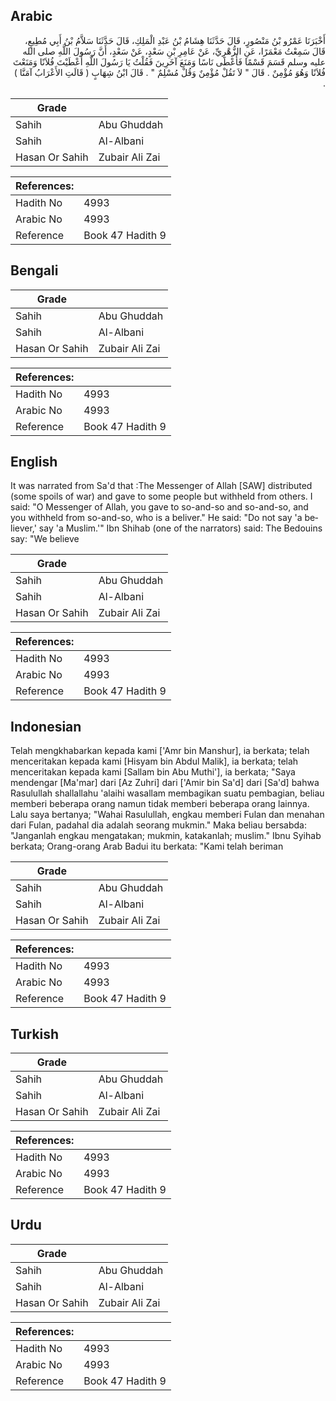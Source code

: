 ## Arabic


<div dir="rtl" lang="ar" style={{fontSize:'larger',backgroundColor:'#f8f9fa',padding:20}}>
أَخْبَرَنَا عَمْرُو بْنُ مَنْصُورٍ، قَالَ حَدَّثَنَا هِشَامُ بْنُ عَبْدِ الْمَلِكِ، قَالَ حَدَّثَنَا سَلاَّمُ بْنُ أَبِي مُطِيعٍ، قَالَ سَمِعْتُ مَعْمَرًا، عَنِ الزُّهْرِيِّ، عَنْ عَامِرِ بْنِ سَعْدٍ، عَنْ سَعْدٍ، أَنَّ رَسُولَ اللَّهِ صلى الله عليه وسلم قَسَمَ قَسْمًا فَأَعْطَى نَاسًا وَمَنَعَ آخَرِينَ فَقُلْتُ يَا رَسُولَ اللَّهِ أَعْطَيْتَ فُلاَنًا وَمَنَعْتَ فُلاَنًا وَهُوَ مُؤْمِنٌ ‏.‏ قَالَ ‏"‏ لاَ تَقُلْ مُؤْمِنٌ وَقُلْ مُسْلِمٌ ‏"‏ ‏.‏ قَالَ ابْنُ شِهَابٍ ‏(‏ قَالَتِ الأَعْرَابُ آمَنَّا ‏)‏ ‏.‏
</div>
<div style={{backgroundColor:'#f8f9fa',padding:20, marginBottom: 10}}><table> <thead> <tr> <th>Grade</th> <th></th> </tr> </thead> <tbody> <tr><td>Sahih</td><td>Abu Ghuddah</td></tr><tr><td>Sahih</td><td>Al-Albani</td></tr><tr><td>Hasan Or Sahih</td><td>Zubair Ali Zai</td></tr></tbody></table><table> <thead> <tr> <th>References:</th> <th></th> </tr> </thead> <tbody><tr><td>Hadith No</td><td>4993</td></tr><tr><td>Arabic No</td><td>4993</td></tr><tr><td>Reference</td><td>Book 47 Hadith 9</td></tr></tbody></table></div>

## Bengali


<div dir="ltr" lang="bn" style={{fontSize:'larger',backgroundColor:'#f8f9fa',padding:20}}>

</div>
<div style={{backgroundColor:'#f8f9fa',padding:20, marginBottom: 10}}><table> <thead> <tr> <th>Grade</th> <th></th> </tr> </thead> <tbody> <tr><td>Sahih</td><td>Abu Ghuddah</td></tr><tr><td>Sahih</td><td>Al-Albani</td></tr><tr><td>Hasan Or Sahih</td><td>Zubair Ali Zai</td></tr></tbody></table><table> <thead> <tr> <th>References:</th> <th></th> </tr> </thead> <tbody><tr><td>Hadith No</td><td>4993</td></tr><tr><td>Arabic No</td><td>4993</td></tr><tr><td>Reference</td><td>Book 47 Hadith 9</td></tr></tbody></table></div>

## English


<div dir="ltr" lang="en" style={{fontSize:'larger',backgroundColor:'#f8f9fa',padding:20}}>
It was narrated from Sa'd that :The Messenger of Allah [SAW] distributed (some spoils of war) and gave to some people but withheld from others. I said: "O Messenger of Allah, you gave to so-and-so and so-and-so, and you withheld from so-and-so, who is a beliver." He said: "Do not say 'a believer,' say 'a Muslim.'" Ibn Shihab (one of the narrators) said: The Bedouins say: "We believe
</div>
<div style={{backgroundColor:'#f8f9fa',padding:20, marginBottom: 10}}><table> <thead> <tr> <th>Grade</th> <th></th> </tr> </thead> <tbody> <tr><td>Sahih</td><td>Abu Ghuddah</td></tr><tr><td>Sahih</td><td>Al-Albani</td></tr><tr><td>Hasan Or Sahih</td><td>Zubair Ali Zai</td></tr></tbody></table><table> <thead> <tr> <th>References:</th> <th></th> </tr> </thead> <tbody><tr><td>Hadith No</td><td>4993</td></tr><tr><td>Arabic No</td><td>4993</td></tr><tr><td>Reference</td><td>Book 47 Hadith 9</td></tr></tbody></table></div>

## Indonesian


<div dir="ltr" lang="id" style={{fontSize:'larger',backgroundColor:'#f8f9fa',padding:20}}>
Telah mengkhabarkan kepada kami ['Amr bin Manshur], ia berkata; telah menceritakan kepada kami [Hisyam bin Abdul Malik], ia berkata; telah menceritakan kepada kami [Sallam bin Abu Muthi'], ia berkata; "Saya mendengar [Ma'mar] dari [Az Zuhri] dari ['Amir bin Sa'd] dari [Sa'd] bahwa Rasulullah shallallahu 'alaihi wasallam membagikan suatu pembagian, beliau memberi beberapa orang namun tidak memberi beberapa orang lainnya. Lalu saya bertanya; "Wahai Rasulullah, engkau memberi Fulan dan menahan dari Fulan, padahal dia adalah seorang mukmin." Maka beliau bersabda: "Janganlah engkau mengatakan; mukmin, katakanlah; muslim." Ibnu Syihab berkata; Orang-orang Arab Badui itu berkata: "Kami telah beriman
</div>
<div style={{backgroundColor:'#f8f9fa',padding:20, marginBottom: 10}}><table> <thead> <tr> <th>Grade</th> <th></th> </tr> </thead> <tbody> <tr><td>Sahih</td><td>Abu Ghuddah</td></tr><tr><td>Sahih</td><td>Al-Albani</td></tr><tr><td>Hasan Or Sahih</td><td>Zubair Ali Zai</td></tr></tbody></table><table> <thead> <tr> <th>References:</th> <th></th> </tr> </thead> <tbody><tr><td>Hadith No</td><td>4993</td></tr><tr><td>Arabic No</td><td>4993</td></tr><tr><td>Reference</td><td>Book 47 Hadith 9</td></tr></tbody></table></div>

## Turkish


<div dir="ltr" lang="tr" style={{fontSize:'larger',backgroundColor:'#f8f9fa',padding:20}}>

</div>
<div style={{backgroundColor:'#f8f9fa',padding:20, marginBottom: 10}}><table> <thead> <tr> <th>Grade</th> <th></th> </tr> </thead> <tbody> <tr><td>Sahih</td><td>Abu Ghuddah</td></tr><tr><td>Sahih</td><td>Al-Albani</td></tr><tr><td>Hasan Or Sahih</td><td>Zubair Ali Zai</td></tr></tbody></table><table> <thead> <tr> <th>References:</th> <th></th> </tr> </thead> <tbody><tr><td>Hadith No</td><td>4993</td></tr><tr><td>Arabic No</td><td>4993</td></tr><tr><td>Reference</td><td>Book 47 Hadith 9</td></tr></tbody></table></div>

## Urdu


<div dir="rtl" lang="ur" style={{fontSize:'larger',backgroundColor:'#f8f9fa',padding:20}}>

</div>
<div style={{backgroundColor:'#f8f9fa',padding:20, marginBottom: 10}}><table> <thead> <tr> <th>Grade</th> <th></th> </tr> </thead> <tbody> <tr><td>Sahih</td><td>Abu Ghuddah</td></tr><tr><td>Sahih</td><td>Al-Albani</td></tr><tr><td>Hasan Or Sahih</td><td>Zubair Ali Zai</td></tr></tbody></table><table> <thead> <tr> <th>References:</th> <th></th> </tr> </thead> <tbody><tr><td>Hadith No</td><td>4993</td></tr><tr><td>Arabic No</td><td>4993</td></tr><tr><td>Reference</td><td>Book 47 Hadith 9</td></tr></tbody></table></div>
